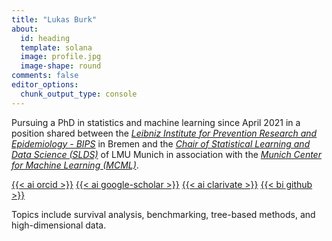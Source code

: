 ```yaml
---
title: "Lukas Burk"
about:
  id: heading
  template: solana
  image: profile.jpg
  image-shape: round
comments: false
editor_options: 
  chunk_output_type: console
---
```


::: {#heading}
Pursuing a PhD in statistics and machine learning since April 2021 in a position shared between 
the [*Leibniz Institute for Prevention Research and Epidemiology - BIPS*](https://www.bips-institut.de) in Bremen 
and the [*Chair of Statistical Learning and Data Science (SLDS)*](https://www.slds.stat.uni-muenchen.de) of LMU Munich 
in association with the [*Munich Center for Machine Learning (MCML)*](https://mcml.ai/).

::: about-links
[{{< ai orcid >}}](https://orcid.org/0000-0001-7528-3795)
[{{< ai google-scholar >}}](https://scholar.google.com/citations?user=zcITcLUAAAAJ)
[{{< ai clarivate >}}](https://www.webofscience.com/wos/author/record/ACB-4594-2022)
[{{< bi github >}}](https://github.com/jemus42)
:::

Topics include survival analysis, benchmarking, tree-based methods, and high-dimensional data.

<!---
## Education

-   University of Bremen\
    M. Sc.
    in Medical Biometry / Biostatistics\
    Sep 2018 -- Feb 2021

-   University of Bremen\
    B. A.
    in Public Health\
    Sep 2014 -- Sep 2018
-->

:::
